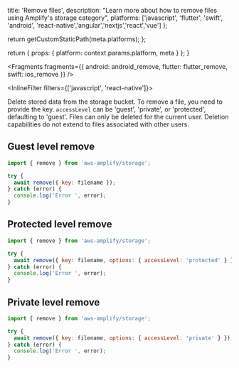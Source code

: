 
  title: 'Remove files',
  description:
    "Learn more about how to remove files using Amplify's storage category",
  platforms: ['javascript', 'flutter', 'swift', 'android', 'react-native','angular','nextjs','react','vue'] 
};

  return getCustomStaticPath(meta.platforms);
};

  return {
    props: {
      platform: context.params.platform,
      meta
    }
  };
}


<Fragments
  fragments={{
    android: android_remove,
    flutter: flutter_remove,
    swift: ios_remove
  }}
/>

<InlineFilter filters={['javascript', 'react-native']}>

Delete stored data from the storage bucket. To remove a file, you need to provide the key. `accessLevel` can be 'guest', 'private', or 'protected', defaulting to 'guest'. Files can only be deleted for the current user. Deletion capabilities do not extend to files associated with other users.

## Guest level remove

```javascript
import { remove } from 'aws-amplify/storage';

try {
  await remove({ key: filename });
} catch (error) {
  console.log('Error ', error);
}
```

## Protected level remove

```javascript
import { remove } from 'aws-amplify/storage';

try {
  await remove({ key: filename, options: { accessLevel: 'protected' } });
} catch (error) {
  console.log('Error ', error);
}
```

## Private level remove

```javascript
import { remove } from 'aws-amplify/storage';

try {
  await remove({ key: filename, options: { accessLevel: 'private' } });
} catch (error) {
  console.log('Error ', error);
}
```

</InlineFilter>
